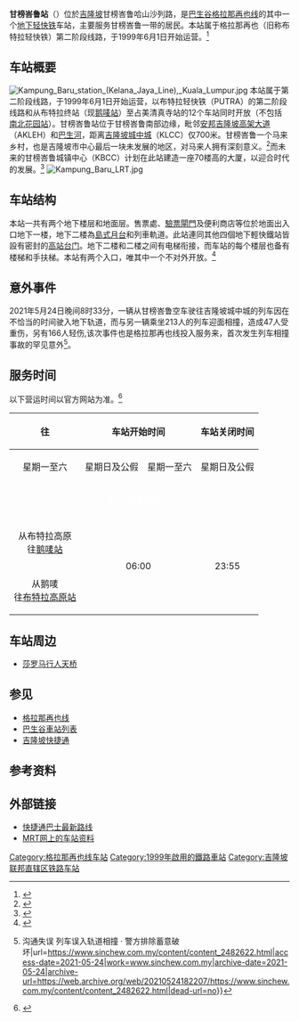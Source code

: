 {{Infobox station
| name          = {{KLRT code|KJ|11}}<br/><big>甘榜峇鲁站</big>
|native_name    = Kampung Baru LRT Station<br />Stesen LRT Kampung Baru<br />
கம்புங் பரு
| 车站色系=[[白色|白色]]
| former        = 
| type  = [[轻快铁|轻快铁]]站
| linecolour    = #{{rcr|KLRT|5}}
| image         = Kampung_Baru_station_(Kelana_Jaya_Line)_(exterior),_Kuala_Lumpur.jpg
| image_size    = 250
| image_caption = 两个甘榜峇鲁站的入口之一，位于东北方向。
| country       = {{MAS}}
| address       = {{KL}}哈山沙列路
| coordinates   = {{Coord|3|9|40|N|101|42|23|E|type:railwaystation_region:MY|display=inline,title}}
| line          = {{rint|my|5}}（1999－）
| other         = [[巴士|巴士]]、[[计程车|计程车]]
| interchange   = 
| structure     = [[地下车站|地下车站]]
| levels        = 3层
| platform      = 1个[[岛式站台|岛式站台]]
| tracks        = 2条
| exits         = 2个
| parking       = 无
| opened        = {{Start date and age|1999|6|1|df=y}}
| code          = {{KLRT code|KJ|11}} 
| owned         = [[马来西亚国家基建|马来西亚国家基建]]
| operator      = [[快捷通轨道|快捷通轨道]]
| system        = [[巴生谷轻快铁系统|巴生谷轻快铁系统]]
| service_hours = 
| last_train    = 
| web           = [http://www.myrapid.com.my/ 快捷通公司官网]
|adjacent={{Adjacent stations|system=Rapid KL|line=Kelana Jaya|left=城中城|right=金马律}}
}}

'''甘榜峇鲁站'''（{{lang-ms|Stesen LRT Kampung Baru}}）位於[[吉隆坡|吉隆坡]]甘榜峇鲁哈山沙列路，是[[巴生谷轻快铁系统|巴生谷]][[格拉那再也线|格拉那再也线]]的其中一个[[地下车站|地下]][[轻快铁|轻快铁]]车站，主要服务甘榜峇鲁一带的居民。本站属于格拉那再也（旧称布特拉轻快铁）第二阶段线路，于1999年6月1日开始运营。<ref>{{cite web|url=http://web.mit.edu/mtransgroup/reports/reports%2520pdf%25203-25-04/Schwarcz%2520_2002_%2520Public%2520Transport%2520in%2520KL.pdf|title=Schwarcz _2002_ Public Transport in KL - Massachusetts Institute of Technology|work=[[Massachusetts_Institute_of_Technology|Massachusetts Institute of Technology]]|language=en|page=9|accessdate=28 July 2017|format=PDF|deadurl=yes|archiveurl=https://web.archive.org/web/20150421093445/http://web.mit.edu/mtransgroup/reports/reports%20pdf%203-25-04/Schwarcz%20_2002_%20Public%20Transport%20in%20KL.pdf|archivedate=2015年4月21日}}</ref>

== 车站概要 ==
[[File:Kampung_Baru_station_(Kelana_Jaya_Line),_Kuala_Lumpur.jpg|left]]
本站属于{{吉隆坡捷运路线标志|5}}第二阶段线路，于1999年6月1日开始运营，以布特拉轻快铁（PUTRA）的第二阶段线路和从布特拉终站（现[[鹅唛站|鹅唛站]]）至占美清真寺站的12个车站同时开放（不包括[[南北花园站|南北花园站]]）。甘榜峇鲁站位于甘榜峇鲁南部边缘，毗邻{{MES-E|12}}[[安邦吉隆坡高架大道|安邦吉隆坡高架大道]]（AKLEH）和[[巴生河|巴生河]]，距离[[吉隆坡城中城|吉隆坡城中城]]（KLCC）仅700米。甘榜峇鲁一个马来乡村，也是吉隆坡市中心最后一块未发展的地区，对马来人拥有深刻意义。<ref>{{cite web|url=http://www.sinchew.com.my/node/1547581/|title=【走进甘榜峇鲁】Jalan-jalan·闹市中的甘榜峇鲁|date=2016-07-18|publisher=|access-date=2017-07-29|archive-date=2018-10-17|archive-url=https://web.archive.org/web/20181017203118/http://www.sinchew.com.my/node/1547581|dead-url=no}}</ref>而未来的甘榜峇鲁城镇中心（KBCC）计划在此站建造一座70楼高的大厦，以迎合时代的发展。<ref>{{cite web|url=http://www.thestar.com.my/metro/community/2016/02/12/towering-plans-for-kampung-baru-skyscrapers-and-pocket-parks-among-highlights-of-townships-facelift/|title=Towering plans for Kampung Baru - Community - The Star Online|work=www.thestar.com.my|access-date=2017-07-29|archive-date=2020-01-03|archive-url=https://web.archive.org/web/20200103213839/https://www.thestar.com.my/metro/community/2016/02/12/towering-plans-for-kampung-baru-skyscrapers-and-pocket-parks-among-highlights-of-townships-facelift/|dead-url=no}}</ref>
[[File:Kampung_Baru_LRT.jpg|left]]

== 车站结构 ==
本站一共有两个地下楼层和地面层。售票處、[[驗票閘門|驗票閘門]]及便利商店等位於地面出入口地下一楼，地下二楼為[[島式月台|島式月台]]和列車軌道。此站連同其他四個地下輕快鐵站皆設有密封的[[高站台门|高站台门]]。地下二楼和二楼之间有电梯衔接，而车站的每个楼层也备有楼梯和手扶梯。本站有两个入口，唯其中一个不对外开放。<ref>{{cite web|url=http://www.klia2.info/rail/rapidkl-lrt/kelana-jaya-line/kampung-baru|title=Kampung Baru LRT station - Malaysia Airport KLIA2 info|work=www.klia2.info|access-date=2017-07-29|archive-date=2021-01-27|archive-url=https://web.archive.org/web/20210127063611/http://www.klia2.info/rail/rapidkl-lrt/kelana-jaya-line/kampung-baru/|dead-url=no}}</ref>

== 意外事件 ==
2021年5月24日晚间8时33分，一辆从甘榜峇鲁空车驶往吉隆坡城中城的列车因在不恰当的时间驶入地下轨道，而与另一辆乘坐213人的列车迎面相撞，造成47人受重伤，另有166人轻伤,该次事件也是格拉那再也线投入服务来，首次发生列车相撞事故的罕见意外<ref>{{Cite web|title=LRT列车意外 {{!}} 沟通失误 列车误入轨道相撞 · 警方排除蓄意破坏|url=https://www.sinchew.com.my/content/content_2482622.html|access-date=2021-05-24|work=www.sinchew.com.my|archive-date=2021-05-24|archive-url=https://web.archive.org/web/20210524182207/https://www.sinchew.com.my/content/content_2482622.html|dead-url=no}}</ref>。

==服务时间==
以下营运时间以官方网站为准。<ref>{{cite web|url=https://www.myrapid.com.my/traveling-with-us/how-to-travel-with-us/rapid-kl/monorail-and-lrts/operating-hours|title=营运时间|work=www.myrapid.com.my|access-date=2017-07-29|archive-date=2017-03-25|archive-url=https://web.archive.org/web/20170325030743/https://www.myrapid.com.my/traveling-with-us/how-to-travel-with-us/rapid-kl/monorail-and-lrts/operating-hours|dead-url=yes}}</ref>
{| class="wikitable" align=center border=1
! align=center rowspan=2|往
! align=center colspan=2|车站开始时间
! align=center colspan=2|车站关闭时间
! align=center colspan=2|末班车
|-
| align=center |星期一至六
| align=center |星期日及公假
| align=center |星期一至六
| align=center |星期日及公假
| align=center |星期一至六
| align=center |星期日及公假
|-
! align=center colspan=70 style="background-color:#{{rcr|KLRT|5}};color:white; height:25px" |格拉那再也线
|-
| align=center |从布特拉高原<br>往[[鹅唛站|鹅唛站]]
| align=center colspan=2 rowspan=2 |06:00
| align=center rowspan=2|23:55
| align=center rowspan=2|23:30
| align=center |00:21
| align=center |23:51
|-
| align=center |从鹅唛<br>往[[布特拉高原站|布特拉高原站]]
| align=center |23:58
| align=center |23:40
|}

==车站周边==
*[[莎罗马行人天桥|莎罗马行人天桥]]

== 参见 ==
{{Portal box|马来西亚|铁路|城市轨道交通}}
*[[格拉那再也线|格拉那再也线]]
*[[巴生谷車站列表|巴生谷車站列表]]
*[[吉隆坡快捷通|吉隆坡快捷通]]

== 参考资料 ==
{{reflist}}

== 外部链接 ==
* [https://myrapid.com.my/bus-train/rapid-kl/bus/ 快捷通巴士最新路线] {{Wayback|url=https://myrapid.com.my/bus-train/rapid-kl/bus/ |date=20211207130754 }}
* [http://mrt.com.my/lrt_kelana/Kampung_Baru.htm MRT网上的车站资料] {{Wayback|url=http://mrt.com.my/lrt_kelana/Kampung_Baru.htm |date=20200222075905 }}
{{commons category|Kampung Baru LRT Station}}

{{格拉那再也线}}
{{巴生谷车站}}
[[Category:格拉那再也线车站|Category:格拉那再也线车站]]
[[Category:1999年啟用的鐵路車站|Category:1999年啟用的鐵路車站]]
[[Category:吉隆坡联邦直辖区铁路车站|Category:吉隆坡联邦直辖区铁路车站]]